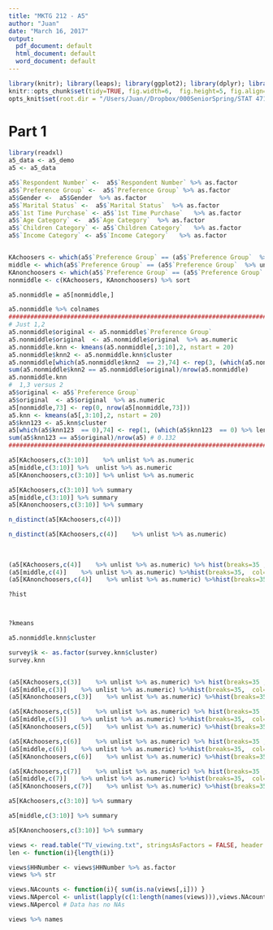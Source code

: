 ```yaml
---
title: "MKTG 212 - A5"
author: "Juan"
date: "March 16, 2017"
output:
  pdf_document: default
  html_document: default
  word_document: default
---
```


```r
library(knitr); library(leaps); library(ggplot2); library(dplyr); library(glmnet); library(ineq) ; library(corrplot); library('splines'); library("randomForest"); library("chron");library(tree); library(pROC); library(MASS); library(car); library("ResourceSelection"); library("gridExtra"); library("bestglm"); library("logisticPCA"); library("rARPACK"); library("psych"); library("nFactors");library(e1071); library("sampling"); library("data.table"); library("nnet");library("neuralnet");library("dismo");library("rpart"); library("ROCR"); library(readxl); library('latex2exp'); library(WriteXLS); library(gridExtra); library("stats")
knitr::opts_chunk$set(tidy=TRUE, fig.width=6,  fig.height=5, fig.align='left', dev = 'pdf')
opts_knit$set(root.dir = "/Users/Juan//Dropbox/000SeniorSpring/STAT 471/Data")
```

# Part 1

```r
library(readxl)
a5_data <- a5_demo
a5 <- a5_data

a5$`Respondent Number` <-  a5$`Respondent Number` %>% as.factor
a5$`Preference Group` <-  a5$`Preference Group` %>% as.factor
a5$Gender <-  a5$Gender  %>% as.factor
a5$`Marital Status` <-  a5$`Marital Status`  %>% as.factor
a5$`1st Time Purchase` <- a5$`1st Time Purchase`   %>% as.factor
a5$`Age Category` <-  a5$`Age Category`  %>% as.factor
a5$`Children Category` <- a5$`Children Category`   %>% as.factor
a5$`Income Category` <- a5$`Income Category`   %>% as.factor


KAchoosers <- which(a5$`Preference Group` == (a5$`Preference Group`  %>% unique %>% sort)[1]) %>% sort
middle <- which(a5$`Preference Group` == (a5$`Preference Group`  %>% unique %>% sort)[3]) %>% sort
KAnonchoosers <- which(a5$`Preference Group` == (a5$`Preference Group`  %>% unique %>% sort)[2]) %>% sort
nonmiddle <- c(KAchoosers, KAnonchoosers) %>% sort 

a5.nonmiddle = a5[nonmiddle,]

a5.nonmiddle %>% colnames
############################################################################################################
# Just 1,2
a5.nonmiddle$original <- a5.nonmiddle$`Preference Group` 
a5.nonmiddle$original  <- a5.nonmiddle$original  %>% as.numeric
a5.nonmiddle.knn <- kmeans(a5.nonmiddle[,3:10],2, nstart = 20)
a5.nonmiddle$knn2 <- a5.nonmiddle.knn$cluster
a5.nonmiddle[which(a5.nonmiddle$knn2  == 2),74] <- rep(3, (which(a5.nonmiddle$knn2  == 2) %>% len))
sum(a5.nonmiddle$knn2 == a5.nonmiddle$original)/nrow(a5.nonmiddle)
a5.nonmiddle.knn
#  1,3 versus 2
a5$original <- a5$`Preference Group` 
a5$original  <- a5$original  %>% as.numeric
a5[nonmiddle,73] <- rep(0, nrow(a5[nonmiddle,73]))
a5.knn <- kmeans(a5[,3:10],2, nstart = 20)
a5$knn123 <- a5.knn$cluster
a5[which(a5$knn123  == 0),74] <- rep(1, (which(a5$knn123  == 0) %>% len))
sum(a5$knn123 == a5$original)/nrow(a5) # 0.132
############################################################################################################

a5[KAchoosers,c(3:10)]    %>% unlist %>% as.numeric
a5[middle,c(3:10)] %>%  unlist %>% as.numeric
a5[KAnonchoosers,c(3:10)] %>% unlist %>% as.numeric

a5[KAchoosers,c(3:10)] %>% summary
a5[middle,c(3:10)] %>% summary
a5[KAnonchoosers,c(3:10)] %>% summary

n_distinct(a5[KAchoosers,c(4)])

n_distinct(a5[KAchoosers,c(4)]    %>% unlist %>% as.numeric)
           
           
           
(a5[KAchoosers,c(4)]    %>% unlist %>% as.numeric) %>% hist(breaks=35 , col="red",xlim=c(18,65), ylim=c(0,15), main="Age by Preference Group")
(a5[middle,c(4)]    %>% unlist %>% as.numeric) %>%hist(breaks=35,  col="purple",xlim=c(18,65), ylim=c(0,15), main="Age by Preference Group", add=TRUE)
(a5[KAnonchoosers,c(4)]    %>% unlist %>% as.numeric) %>%hist(breaks=35 , col="blue",xlim=c(18,65), ylim=c(0,15), main="Age by Preference Group",add=TRUE)

?hist



?kmeans

a5.nonmiddle.knn$cluster

survey$k <- as.factor(survey.knn$cluster)
survey.knn



```

```r
(a5[KAchoosers,c(3)]    %>% unlist %>% as.numeric) %>% hist(breaks=35 , col="red",xlim=c(0,3), ylim=c(0,60), main="Overlapping Histogram")
(a5[middle,c(3)]    %>% unlist %>% as.numeric) %>%hist(breaks=35,  col="purple",xlim=c(0,3), ylim=c(0,60), main="Overlapping Histogram", add=FALSE)
(a5[KAnonchoosers,c(3)]    %>% unlist %>% as.numeric) %>%hist(breaks=35 , col="blue",xlim=c(0,3), ylim=c(0,60), main="Overlapping Histogram",add=FALSE)


```

```r
(a5[KAchoosers,c(5)]    %>% unlist %>% as.numeric) %>% hist(breaks=35 , col="red",xlim=c(0,3), ylim=c(0,60), main="Overlapping Histogram")
(a5[middle,c(5)]    %>% unlist %>% as.numeric) %>%hist(breaks=35,  col="purple",xlim=c(0,3), ylim=c(0,60), main="Overlapping Histogram", add=FALSE)
(a5[KAnonchoosers,c(5)]    %>% unlist %>% as.numeric) %>%hist(breaks=35 , col="blue",xlim=c(0,3), ylim=c(0,60), main="Overlapping Histogram",add=FALSE)


```

```r
(a5[KAchoosers,c(6)]    %>% unlist %>% as.numeric) %>% hist(breaks=35 , col="red",xlim=c(0,3), ylim=c(0,60), main="Overlapping Histogram")
(a5[middle,c(6)]    %>% unlist %>% as.numeric) %>%hist(breaks=35,  col="purple",xlim=c(0,3), ylim=c(0,60), main="Overlapping Histogram", add=FALSE)
(a5[KAnonchoosers,c(6)]    %>% unlist %>% as.numeric) %>%hist(breaks=35 , col="blue",xlim=c(0,3), ylim=c(0,60), main="Overlapping Histogram",add=FALSE)


```

```r
(a5[KAchoosers,c(7)]    %>% unlist %>% as.numeric) %>% hist(breaks=35 , col="red",xlim=c(0,3), ylim=c(0,60), main="Overlapping Histogram")
(a5[middle,c(7)]    %>% unlist %>% as.numeric) %>%hist(breaks=35,  col="purple",xlim=c(0,3), ylim=c(0,60), main="Overlapping Histogram", add=FALSE)
(a5[KAnonchoosers,c(7)]    %>% unlist %>% as.numeric) %>%hist(breaks=35 , col="blue",xlim=c(0,3), ylim=c(0,60), main="Overlapping Histogram",add=FALSE)


```


```r
a5[KAchoosers,c(3:10)] %>% summary
```


```r
a5[middle,c(3:10)] %>% summary
```

```r
a5[KAnonchoosers,c(3:10)] %>% summary
```

```r
views <- read.table("TV_viewing.txt", stringsAsFactors = FALSE, header = TRUE)
len <- function(i){length(i)}
```


```r
views$HHNumber <- views$HHNumber %>% as.factor
views %>% str
```

```r
views.NAcounts <- function(i){ sum(is.na(views[,i])) }
views.NApercol <- unlist(lapply(c(1:length(names(views))),views.NAcounts))
views.NApercol # Data has no NAs

views %>% names
```




